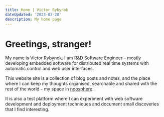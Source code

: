 ```yaml
---
title: Home | Victor Rybynok
dateUpdated: '2023-02-20'
description: My home page
---
```


# Greetings, stranger!

My name is Victor Rybynok. I am R&D Software Engineer&nbsp;– mostly developing
embedded software for distributed real time systems with automatic control and
web user interfaces.

This website site is a collection of blog posts and notes, and the place where I
can keep my thoughts organised, searchable and shared with the rest of the
world&nbsp;– my space in [noosphere](https://en.wikipedia.org/wiki/Noosphere).

It is also a test platform where I can experiment with web software development
and deployment techniques and document small discoveries that I find
interesting.
